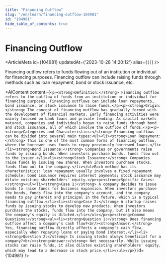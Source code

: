 ```yaml
---
title: "Financing Outflow"
slug: "/en/learn/financing-outflow-104981"
id: "104981"
hide_table_of_contents: true
---
```



# Financing Outflow

<ArticleMeta id={104981} updatedAt={'2023-10-28 14:20:12'} alias={`[]`} />
<div className='border-solid border-b border-t-0 my-4 border-[var(--ifm-color-gray-300)]' />

Financing outflow refers to funds flowing out of an institution or individual for financing purposes. Financing outflow can include raising funds through methods such as loan repayment, bond or stock issuance, etc.

<AIContent content={`<p><strong>Definition:</strong> Financing outflow refers to the outflow of funds from an institution or individual for financing purposes. Financing outflows can include loan repayments, bond issuance, or stock issuance to raise funds.</p><p><strong>Origin:</strong> The concept of financing outflow has gradually formed with the development of financial markets. Early financing activities were mainly focused on bank loans and private lending. As capital markets matured, companies and individuals began to raise funds through bond and stock issuance, all of which involve the outflow of funds.</p><p><strong>Categories and Characteristics:</strong> Financing outflows can be divided into several main types:<ul><li><strong>Loan Repayment:</strong> This is one of the most common forms of financing outflow, where the borrower uses funds to repay previously borrowed loans.</li><li><strong>Bond Issuance:</strong> Companies or governments raise funds by issuing bonds. When investors purchase bonds, funds flow out to the issuer.</li><li><strong>Stock Issuance:</strong> Companies raise funds by issuing new shares. When investors purchase stocks, funds flow out to the company.</li></ul>Each method has its characteristics: loan repayment usually involves a fixed repayment schedule; bond issuance requires interest payments; stock issuance may dilute existing shareholders' equity.</p><p><strong>Specific Cases:</strong><ul><li><strong>Case 1:</strong> A company decides to issue bonds to raise funds for business expansion. When investors purchase the bonds, funds flow into the company's account, and the company needs to pay interest and principal in the future, which is a typical financing outflow.</li><li><strong>Case 2:</strong> A startup raises funds by issuing stocks to develop new products. When investors purchase the stocks, funds flow into the company, but it also means the company's equity is diluted.</li></ul></p><p><strong>Common Questions:</strong><ul><li><strong>Question 1:</strong> Does financing outflow affect a company's cash flow?<br/><strong>Answer:</strong> Yes, financing outflow directly affects a company's cash flow, especially when repaying loans or paying bond interest.</li><li><strong>Question 2:</strong> Is issuing stocks always beneficial for a company?<br/><strong>Answer:</strong> Not necessarily. While issuing stocks can raise funds, it also dilutes existing shareholders' equity, which may lead to a decrease in stock price.</li></ul></p>`} id={104981} />
